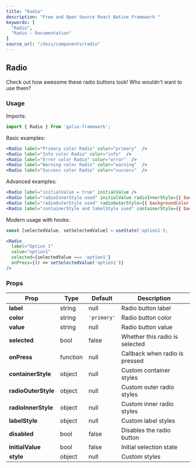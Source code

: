 ```yaml
---
title: "Radio"
description: "Free and Open Source React Native Framework "
keywords: [
  "Radio",
  "Radio – Documentation"
]
source_url: "/docs/components/radio"
---
```


## Radio

Check out how awesome these radio buttons look! Who wouldn't want to use them?

### Usage

Imports:

```jsx
import { Radio } from 'galio-framework';
```

Basic examples:

```jsx
<Radio label="Primary color Radio" color="primary"  />
<Radio label="Info color Radio" color="info"  />
<Radio label="Error color Radio" color="error"  />
<Radio label="Warning color Radio" color="warning"  />
<Radio label="Success color Radio" color="success"  />
```

Advanced examples:

```jsx
<Radio label="initialValue = true" initialValue />
<Radio label="radioInnerStyle used" initialValue radioInnerStyle={{ backgroundColor: "#FE2472" }} />
<Radio label="radioOuterStyle used" radioOuterStyle={{ backgroundColor: '#FF9C09' }} />
<Radio label="containerStyle and labelStyle used" containerStyle={{ backgroundColor: "#FE247220" }} labelStyle={{ color: '#1232FF' }} />
```

Modern usage with hooks:

```jsx
const [selectedValue, setSelectedValue] = useState('option1');

<Radio 
  label="Option 1" 
  value="option1"
  selected={selectedValue === 'option1'}
  onPress={() => setSelectedValue('option1')}
/>
```

### Props

| Prop                | Type     | Default     | Description                                                                 |
| ------------------- | -------- | ----------- | --------------------------------------------------------------------------- |
| **label**           | string   | null        | Radio button label                                                          |
| **color**           | string   | `'primary'` | Radio button color                                                          |
| **value**           | string   | null        | Radio button value                                                          |
| **selected**        | bool     | false       | Whether this radio is selected                                              |
| **onPress**         | function | null        | Callback when radio is pressed                                              |
| **containerStyle**  | object   | null        | Custom container styles                                                     |
| **radioOuterStyle** | object   | null        | Custom outer radio styles                                                   |
| **radioInnerStyle** | object   | null        | Custom inner radio styles                                                   |
| **labelStyle**      | object   | null        | Custom label styles                                                         |
| **disabled**        | bool     | false       | Disables the radio button                                                  |
| **initialValue**    | bool     | false       | Initial selection state                                                     |
| **style**           | object   | null        | Custom styles                                                              |
